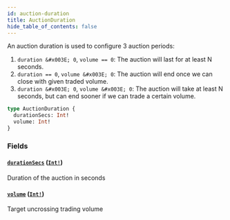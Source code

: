 ```yaml
---
id: auction-duration
title: AuctionDuration
hide_table_of_contents: false
---
```



An auction duration is used to configure 3 auction periods:
1. `duration &#x003E; 0`, `volume == 0`:
The auction will last for at least N seconds.
2. `duration == 0`, `volume &#x003E; 0`:
The auction will end once we can close with given traded volume.
3. `duration &#x003E; 0`, `volume &#x003E; 0`:
The auction will take at least N seconds, but can end sooner if we can trade a certain volume.

```graphql
type AuctionDuration {
  durationSecs: Int!
  volume: Int!
}
```


### Fields

#### [`durationSecs`](#) ([`Int!`](/docs/mainnet/graphql/scalars/int))

Duration of the auction in seconds


#### [`volume`](#) ([`Int!`](/docs/mainnet/graphql/scalars/int))

Target uncrossing trading volume




